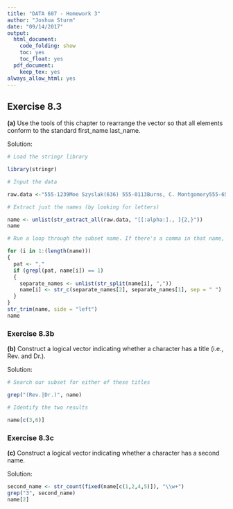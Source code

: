 ```yaml
---
title: "DATA 607 - Homework 3"
author: "Joshua Sturm"
date: "09/14/2017"
output:
  html_document:
    code_folding: show
    toc: yes
    toc_float: yes
  pdf_document:
    keep_tex: yes
always_allow_html: yes
---
```

  
## Exercise 8.3

  **(a)** Use the tools of this chapter to rearrange the vector so that all elements conform to
the standard first_name last_name.

Solution:

```r
# Load the stringr library

library(stringr)

# Input the data

raw.data <-"555-1239Moe Szyslak(636) 555-0113Burns, C. Montgomery555-6542Rev. Timothy Lovejoy555 8904Ned Flanders636-555-3226Simpson, Homer5553642Dr. Julius Hibbert"   

# Extract just the names (by looking for letters)

name <- unlist(str_extract_all(raw.data, "[[:alpha:]., ]{2,}"))
name

# Run a loop through the subset name. If there's a comma in that name, split it into a 1x2 vector, and switch the order. Lastly, 'trim' the whitespace from the left side.

for (i in 1:(length(name)))
{
  pat <- ","
  if (grepl(pat, name[i]) == 1)
  {
    separate_names <- unlist(str_split(name[i], ","))
    name[i] <- str_c(separate_names[2], separate_names[1], sep = " ")
  }
}
str_trim(name, side = "left")
name
```

### Exercise 8.3b
  **(b)** Construct a logical vector indicating whether a character has a title (i.e., Rev. and
Dr.).
  
Solution:

```r
# Search our subset for either of these titles

grep("(Rev.|Dr.)", name)

# Identify the two results

name[c(3,6)]
```

### Exercise 8.3c

  **(c)** Construct a logical vector indicating whether a character has a second name.
  
Solution:

```r
second_name <- str_count(fixed(name[c(1,2,4,5)]), "\\w+")
grep("3", second_name)
name[2]
```
